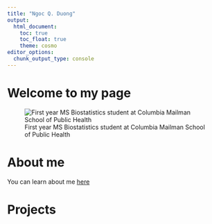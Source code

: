 ```yaml
---
title: "Ngoc Q. Duong"
output:
  html_document:
    toc: true
    toc_float: true
    theme: cosmo 
editor_options: 
  chunk_output_type: console
---
```


# Welcome to my page 

![First year MS Biostatistics student at Columbia Mailman School of Public Health](./12184999_911883312198586_9058498063866899305_o (1).jpg) 

# About me 
You can learn about me [here](about.html)

# Projects



